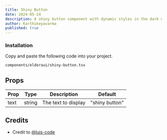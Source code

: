 ```yaml
---
title: Shiny Button
date: 2024-05-24
description: A shiny button component with dynamic styles in the dark mode or light mode.
author: Karthikeyavarma
published: true
---
```


<ComponentPreview name="shiny-button-demo" />

<Steps>

### Installation

Copy and paste the following code into your project.

```text
components/eldoraui/shiny-button.tsx
```

<ComponentSource name="shiny-button" />

</Steps>

## Props

| Prop | Type   | Description         | Default        |
| ---- | ------ | ------------------- | -------------- |
| text | string | The text to display | "shiny button" |

## Credits

- Credit to [@luis-code](https://luis-code.vercel.app/)
